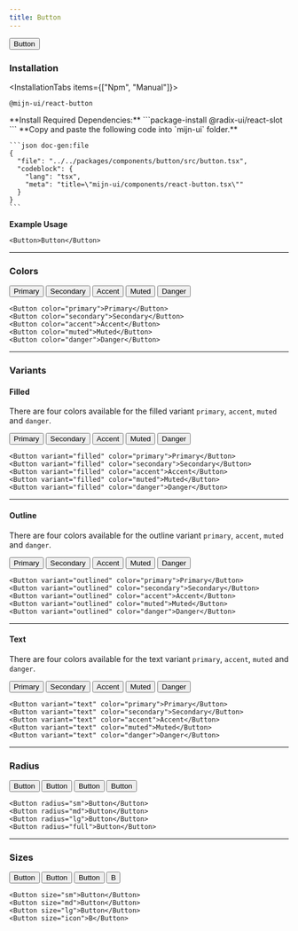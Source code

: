 ```yaml
---
title: Button
---
```



<ComponentPreview>
  <Button>Button</Button>
</ComponentPreview>

### Installation

<InstallationTabs items={["Npm", "Manual"]}>
  <InstallationTabsContent value="Npm">
  ```package-install
  @mijn-ui/react-button
  ```
  </InstallationTabsContent>
  <InstallationTabsContent value="Manual">
  <Steps>
<Step>
  **Install Required Dependencies:** 
  ```package-install
  @radix-ui/react-slot
  ```
</Step>

  <Step>
    **Copy and paste the following code into  `mijn-ui` folder.**

    ```json doc-gen:file
    {
      "file": "../../packages/components/button/src/button.tsx",
      "codeblock": {
        "lang": "tsx",
        "meta": "title=\"mijn-ui/components/react-button.tsx\""
      }
    }
    ```
  </Step>
</Steps>
</InstallationTabsContent>
</InstallationTabs>

**Example Usage**

```tsx
<Button>Button</Button>
```

---

### Colors

<ComponentPreview className="flex-col md:flex-row">
  <Button color="primary">Primary</Button>
  <Button color="secondary">Secondary</Button>
  <Button color="accent">Accent</Button>
  <Button color="muted">Muted</Button>
  <Button color="danger">Danger</Button>
</ComponentPreview>

```tsx
<Button color="primary">Primary</Button>
<Button color="secondary">Secondary</Button>
<Button color="accent">Accent</Button>
<Button color="muted">Muted</Button>
<Button color="danger">Danger</Button>
```

---

### Variants

#### Filled

There are four colors available for the filled variant `primary`, `accent`, `muted` and `danger`.

<ComponentPreview className="flex-col md:flex-row">
  <Button variant="filled" color="primary">
    Primary
  </Button>
  <Button variant="filled" color="secondary">
    Secondary
  </Button>
  <Button variant="filled" color="accent">
    Accent
  </Button>
  <Button variant="filled" color="muted">
    Muted
  </Button>
  <Button variant="filled" color="danger">
    Danger
  </Button>
</ComponentPreview>

```tsx
<Button variant="filled" color="primary">Primary</Button>
<Button variant="filled" color="secondary">Secondary</Button>
<Button variant="filled" color="accent">Accent</Button>
<Button variant="filled" color="muted">Muted</Button>
<Button variant="filled" color="danger">Danger</Button>
```

---

#### Outline

There are four colors available for the outline variant `primary`, `accent`, `muted` and `danger`.

<ComponentPreview className="flex-col md:flex-row">
  <Button variant="outlined" color="primary">
    Primary
  </Button>
  <Button variant="outlined" color="secondary">
    Secondary
  </Button>
  <Button variant="outlined" color="accent">
    Accent
  </Button>
  <Button variant="outlined" color="muted">
    Muted
  </Button>
  <Button variant="outlined" color="danger">
    Danger
  </Button>
</ComponentPreview>

```tsx
<Button variant="outlined" color="primary">Primary</Button>
<Button variant="outlined" color="secondary">Secondary</Button>
<Button variant="outlined" color="accent">Accent</Button>
<Button variant="outlined" color="muted">Muted</Button>
<Button variant="outlined" color="danger">Danger</Button>
```

---

#### Text

There are four colors available for the text variant `primary`, `accent`, `muted` and `danger`.

<ComponentPreview className="flex-col md:flex-row">
  <Button variant="text" color="primary">
    Primary
  </Button>
  <Button variant="text" color="secondary">
    Secondary
  </Button>
  <Button variant="text" color="accent">
    Accent
  </Button>
  <Button variant="text" color="muted">
    Muted
  </Button>
  <Button variant="text" color="danger">
    Danger
  </Button>
</ComponentPreview>

```tsx
<Button variant="text" color="primary">Primary</Button>
<Button variant="text" color="secondary">Secondary</Button>
<Button variant="text" color="accent">Accent</Button>
<Button variant="text" color="muted">Muted</Button>
<Button variant="text" color="danger">Danger</Button>
```

---

### Radius

<ComponentPreview className="flex-col md:flex-row">
  <Button radius="sm">Button</Button>
  <Button radius="md">Button</Button>
  <Button radius="lg">Button</Button>
  <Button radius="full">Button</Button>
</ComponentPreview>

```tsx
<Button radius="sm">Button</Button>
<Button radius="md">Button</Button>
<Button radius="lg">Button</Button>
<Button radius="full">Button</Button>
```

---

### Sizes

<ComponentPreview className="flex-col md:flex-row">
  <Button size="sm">Button</Button>
  <Button size="md">Button</Button>
  <Button size="lg">Button</Button>
  <Button size="icon">B</Button>
</ComponentPreview>

```tsx
<Button size="sm">Button</Button>
<Button size="md">Button</Button>
<Button size="lg">Button</Button>
<Button size="icon">B</Button>
```
